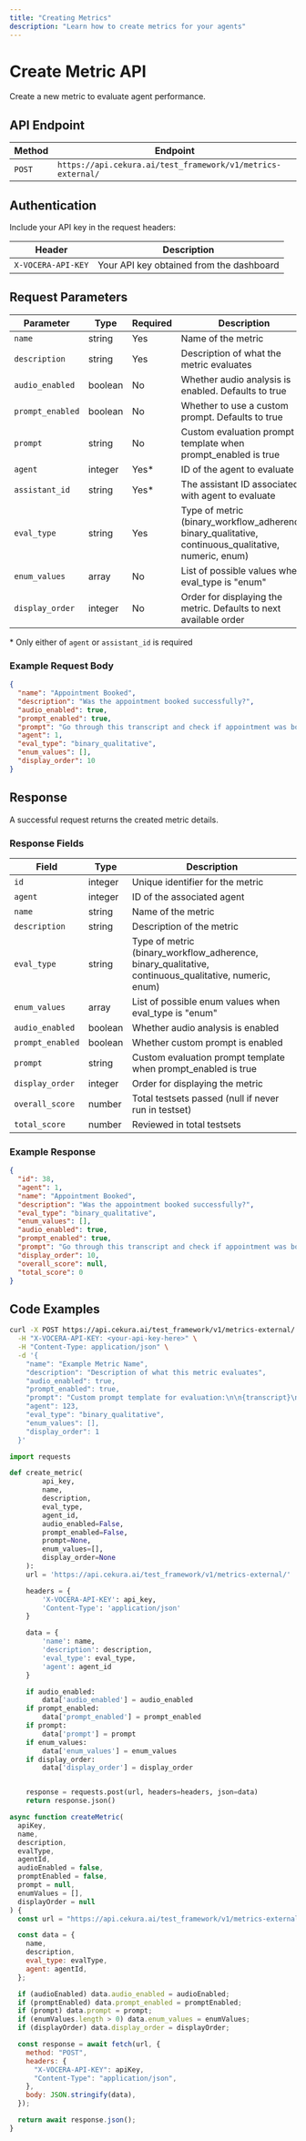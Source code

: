 ---
title: "Creating Metrics"
description: "Learn how to create metrics for your agents"
---

# Create Metric API

Create a new metric to evaluate agent performance.

## API Endpoint

| Method | Endpoint                                                    |
| ------ | ----------------------------------------------------------- |
| `POST` | `https://api.cekura.ai/test_framework/v1/metrics-external/` |

## Authentication

Include your API key in the request headers:

| Header             | Description                              |
| ------------------ | ---------------------------------------- |
| `X-VOCERA-API-KEY` | Your API key obtained from the dashboard |

## Request Parameters

| Parameter        | Type    | Required | Description                                                                                           |
| ---------------- | ------- | -------- | ----------------------------------------------------------------------------------------------------- |
| `name`           | string  | Yes      | Name of the metric                                                                                    |
| `description`    | string  | Yes      | Description of what the metric evaluates                                                              |
| `audio_enabled`  | boolean | No       | Whether audio analysis is enabled. Defaults to true                                                   |
| `prompt_enabled` | boolean | No       | Whether to use a custom prompt. Defaults to true                                                      |
| `prompt`         | string  | No       | Custom evaluation prompt template when prompt_enabled is true                                         |
| `agent`          | integer | Yes\*    | ID of the agent to evaluate                                                                           |
| `assistant_id`   | string  | Yes\*    | The assistant ID associated with agent to evaluate                                                    |
| `eval_type`      | string  | Yes      | Type of metric (binary_workflow_adherence, binary_qualitative, continuous_qualitative, numeric, enum) |
| `enum_values`    | array   | No       | List of possible values when eval_type is "enum"                                                      |
| `display_order`  | integer | No       | Order for displaying the metric. Defaults to next available order                                     |

\* Only either of `agent` or `assistant_id` is required

### Example Request Body

```json
{
  "name": "Appointment Booked",
  "description": "Was the appointment booked successfully?",
  "audio_enabled": true,
  "prompt_enabled": true,
  "prompt": "Go through this transcript and check if appointment was booked successfully:\n\n\n{transcript}\n",
  "agent": 1,
  "eval_type": "binary_qualitative",
  "enum_values": [],
  "display_order": 10
}
```

## Response

A successful request returns the created metric details.

### Response Fields

| Field            | Type    | Description                                                                                           |
| ---------------- | ------- | ----------------------------------------------------------------------------------------------------- |
| `id`             | integer | Unique identifier for the metric                                                                      |
| `agent`          | integer | ID of the associated agent                                                                            |
| `name`           | string  | Name of the metric                                                                                    |
| `description`    | string  | Description of the metric                                                                             |
| `eval_type`      | string  | Type of metric (binary_workflow_adherence, binary_qualitative, continuous_qualitative, numeric, enum) |
| `enum_values`    | array   | List of possible enum values when eval_type is "enum"                                                 |
| `audio_enabled`  | boolean | Whether audio analysis is enabled                                                                     |
| `prompt_enabled` | boolean | Whether custom prompt is enabled                                                                      |
| `prompt`         | string  | Custom evaluation prompt template when prompt_enabled is true                                         |
| `display_order`  | integer | Order for displaying the metric                                                                       |
| `overall_score`  | number  | Total testsets passed (null if never run in testset)                                                  |
| `total_score`    | number  | Reviewed in total testsets                                                                            |

### Example Response

```json
{
  "id": 38,
  "agent": 1,
  "name": "Appointment Booked",
  "description": "Was the appointment booked successfully?",
  "eval_type": "binary_qualitative",
  "enum_values": [],
  "audio_enabled": true,
  "prompt_enabled": true,
  "prompt": "Go through this transcript and check if appointment was booked successfully:\n\n\n{transcript}\n",
  "display_order": 10,
  "overall_score": null,
  "total_score": 0
}
```

## Code Examples

<CodeGroup>

```bash Curl
curl -X POST https://api.cekura.ai/test_framework/v1/metrics-external/ \
  -H "X-VOCERA-API-KEY: <your-api-key-here>" \
  -H "Content-Type: application/json" \
  -d '{
    "name": "Example Metric Name",
    "description": "Description of what this metric evaluates",
    "audio_enabled": true,
    "prompt_enabled": true,
    "prompt": "Custom prompt template for evaluation:\n\n{transcript}\n",
    "agent": 123,
    "eval_type": "binary_qualitative",
    "enum_values": [],
    "display_order": 1
  }'
```

```python Python
import requests

def create_metric(
        api_key,
        name,
        description,
        eval_type,
        agent_id,
        audio_enabled=False,
        prompt_enabled=False,
        prompt=None,
        enum_values=[],
        display_order=None
    ):
    url = 'https://api.cekura.ai/test_framework/v1/metrics-external/'

    headers = {
        'X-VOCERA-API-KEY': api_key,
        'Content-Type': 'application/json'
    }

    data = {
        'name': name,
        'description': description,
        'eval_type': eval_type,
        'agent': agent_id
    }

    if audio_enabled:
        data['audio_enabled'] = audio_enabled
    if prompt_enabled:
        data['prompt_enabled'] = prompt_enabled
    if prompt:
        data['prompt'] = prompt
    if enum_values:
        data['enum_values'] = enum_values
    if display_order:
        data['display_order'] = display_order


    response = requests.post(url, headers=headers, json=data)
    return response.json()
```

```javascript JavaScript
async function createMetric(
  apiKey,
  name,
  description,
  evalType,
  agentId,
  audioEnabled = false,
  promptEnabled = false,
  prompt = null,
  enumValues = [],
  displayOrder = null
) {
  const url = "https://api.cekura.ai/test_framework/v1/metrics-external/";

  const data = {
    name,
    description,
    eval_type: evalType,
    agent: agentId,
  };

  if (audioEnabled) data.audio_enabled = audioEnabled;
  if (promptEnabled) data.prompt_enabled = promptEnabled;
  if (prompt) data.prompt = prompt;
  if (enumValues.length > 0) data.enum_values = enumValues;
  if (displayOrder) data.display_order = displayOrder;

  const response = await fetch(url, {
    method: "POST",
    headers: {
      "X-VOCERA-API-KEY": apiKey,
      "Content-Type": "application/json",
    },
    body: JSON.stringify(data),
  });

  return await response.json();
}
```

</CodeGroup>
